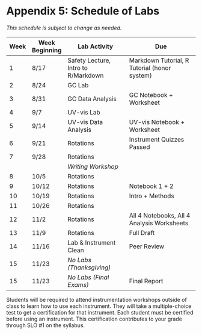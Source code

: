# Appendix 5: Schedule of Labs {-}


*This schedule is subject to change as needed.*

| Week | Week Beginning | Lab Activity                        | Due                                          |
| ---- | -------------- | ----------------------------------- | -------------------------------------------- |
| 1    | 8/17           | Safety Lecture, Intro to R/Markdown | Markdown Tutorial, R Tutorial (honor system) |
| 2    | 8/24           | GC Lab                              |                                              |
| 3    | 8/31           | GC Data Analysis                    | GC Notebook + Worksheet                      |
| 4    | 9/7            | UV-vis Lab                          |                                              |
| 5    | 9/14           | UV-vis Data Analysis                | UV-vis Notebook + Worksheet                  |
| 6    | 9/21           | Rotations                           | Instrument Quizzes Passed                    |
| 7    | 9/28           | Rotations                           |                                              |
|      |                | *Writing Workshop*                  |                                              |
| 8    | 10/5           | Rotations                           |                                              |
| 9    | 10/12          | Rotations                           | Notebook 1 + 2                               | 
| 10   | 10/19          | Rotations                           | Intro + Methods                              |
| 11   | 10/26          | Rotations                           |                                              |
| 12   | 11/2           | Rotations                           | All 4 Notebooks, All 4 Analysis Worksheets   |
| 13   | 11/9           | Rotations                           | Full Draft                                   |
| 14   | 11/16          | Lab & Instrument Clean              | Peer Review                                  |
| 15   | 11/23          | *No Labs (Thanksgiving)*            |                                              |
| 15   | 11/23          | *No Labs (Final Exams)*             | Final Report                                 |

<!-- | Week Beginning |              Lab Activity               |                                                          Due                                                           |
| -------------- | --------------------------------------- | ---------------------------------------------------------------------------------------------------------------------- |
| 2020-01-13     | Safety Lecture, Lab Notebooks           | [Install Octave + Jupyter]({{site.baseurl}}/devel/chem370/lab-manual/appendix-1-getting-started-in-octave-and-jupyter-lab.html)  |
| 2020-01-20     | *No labs (MLK Day)*                     | [MATLAB/Octave/Markdown Tutorial]({{site.baseurl}}/devel/chem370/assignments/matlab-tutorial)                                    |
| 2020-01-27     | UV-vis (Fluorescence): Quantify quinine |                                                                                                                        |
| 2020-02-03     | Octave & Data Analysis                  | [Lab ZIP Folder 1]({{site.baseurl}}/devel/chem370/lab-manual/uv-visible-spectroscopy.html)                                       |
| 2020-02-10     | GC (Gow-Mac): Percent composition       | [Lab ZIP Folder 2]({{site.baseurl}}/devel/chem370/lab-manual/gas-chromatography-with-thermal-conductivity-detection-gc-tcd.html) |
|                | *Instrument Test 1*                     |                                                                                                                        |
| 2020-02-17     | Rotations                               |                                                                                                                        |
|                | *Group Kickoff Meeting*                 |                                                                                                                        |
| 2020-02-24     | Rotations                               |                                                                                                                        |
|                | *Writing Workshop*                      |                                                                                                                        |
| 2020-03-02     | Rotations                               | Notebook 1 + 2                                                                                                         |
| 2020-03-09     | *No Labs (Spring Break)*                |                                                                                                                        |
| 2020-03-16     | ~~Rotations~~                           |                                                                                                                        |
|                | *No Labs (Spring Break Extended)*       |                                                                                                                        |
| 2020-03-23     | ~~Rotations~~ Flame AA / FTIR           | Intro + Methods                                                                                                        |
| 2020-03-30     | ~~Rotations~~ HPLC / GCMS               |                                                                                                                        |
| 2020-04-06     | *No Labs (Easter)*                      |                                                                                                                        |
| 2020-04-13     | ~~Rotations~~                           | All 4 Notebooks, All 4 Analysis Worksheets                                                                             |
| 2020-04-20     | ~~Rotations~~                           | Full Draft                                                                                                             |
| 2020-04-27     | ~~Lab & Instrument Clean Up~~           | Peer Review, Final Report                                                                                              |
| 2020-05-04     | *No Labs (Final Exams)*                 |                                                                                                                        | -->

Students will be required to attend instrumentation workshops outside of class to learn how to use each instrument.  They will take a multiple-choice test to get a certification for that instrument.  Each student must be certified before using an instrument.  This certification contributes to your grade through SLO #1 on the syllabus.
